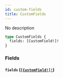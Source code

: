 ```yaml
---
id: custom-fields
title: CustomFields
---
```


No description

```graphql
type CustomFields {
  fields: [CustomField!]!
}
```

### Fields

#### `fields` ([`[CustomField!]!`](/graphql/objects/custom-field))
